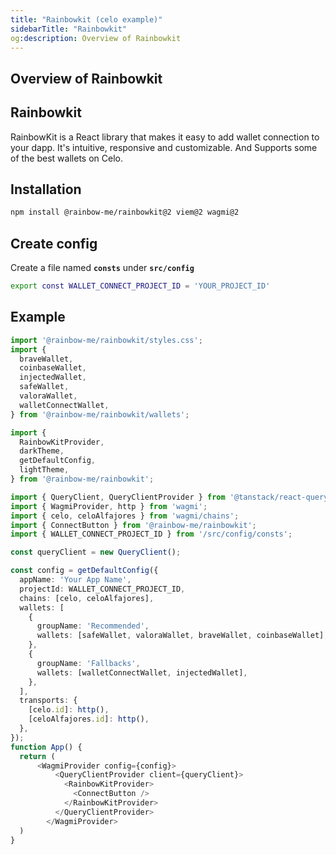 ```yaml
---
title: "Rainbowkit (celo example)"
sidebarTitle: "Rainbowkit"
og:description: Overview of Rainbowkit 
---
```


Overview of Rainbowkit
---

## Rainbowkit

RainbowKit is a React library that makes it easy to add wallet connection to your dapp. It's intuitive, responsive and customizable. And Supports some of the best wallets on Celo.

## Installation

```sh
npm install @rainbow-me/rainbowkit@2 viem@2 wagmi@2
```

## Create config

Create a file named **`consts`** under **`src/config`**

```sh
export const WALLET_CONNECT_PROJECT_ID = 'YOUR_PROJECT_ID'
```

## Example

```ts
import '@rainbow-me/rainbowkit/styles.css';
import {
  braveWallet,
  coinbaseWallet,
  injectedWallet,
  safeWallet,
  valoraWallet,
  walletConnectWallet,
} from '@rainbow-me/rainbowkit/wallets';

import {
  RainbowKitProvider,
  darkTheme,
  getDefaultConfig,
  lightTheme,
} from '@rainbow-me/rainbowkit';

import { QueryClient, QueryClientProvider } from '@tanstack/react-query';
import { WagmiProvider, http } from 'wagmi';
import { celo, celoAlfajores } from 'wagmi/chains';
import { ConnectButton } from '@rainbow-me/rainbowkit';
import { WALLET_CONNECT_PROJECT_ID } from '/src/config/consts';

const queryClient = new QueryClient();

const config = getDefaultConfig({
  appName: 'Your App Name',
  projectId: WALLET_CONNECT_PROJECT_ID,
  chains: [celo, celoAlfajores],
  wallets: [
    {
      groupName: 'Recommended',
      wallets: [safeWallet, valoraWallet, braveWallet, coinbaseWallet],
    },
    {
      groupName: 'Fallbacks',
      wallets: [walletConnectWallet, injectedWallet],
    },
  ],
  transports: {
    [celo.id]: http(),
    [celoAlfajores.id]: http(),
  },
});
function App() {
  return (
      <WagmiProvider config={config}>
          <QueryClientProvider client={queryClient}>
            <RainbowKitProvider>
              <ConnectButton />
            </RainbowKitProvider>
          </QueryClientProvider>
        </WagmiProvider>
  )
}
```
